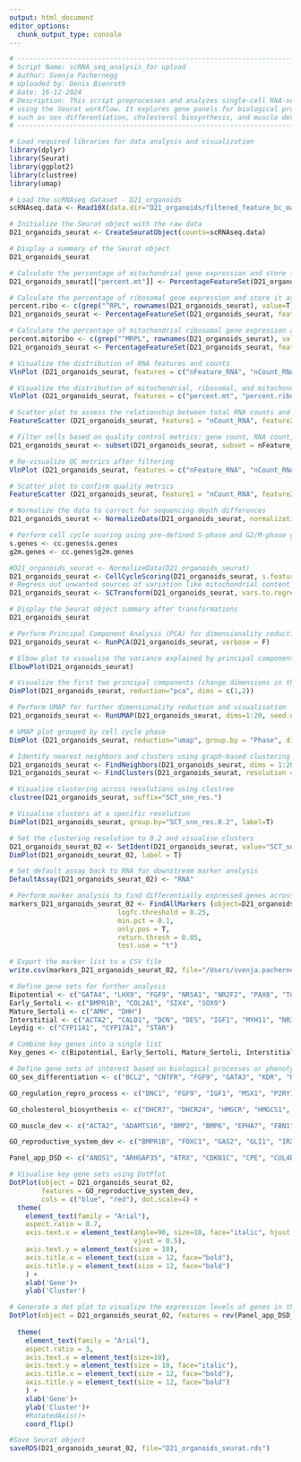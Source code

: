 ```yaml
---
output: html_document
editor_options: 
  chunk_output_type: console
---
```


```r
# -----------------------------------------------------------------------------
# Script Name: scRNA_seq_analysis_for upload
# Author: Svenja Pachernegg 
# Uploaded by: Denis Bienroth
# Date: 16-12-2024
# Description: This script preprocesses and analyzes single-cell RNA-seq data 
# using the Seurat workflow. It explores gene panels for biological processes 
# such as sex differentiation, cholesterol biosynthesis, and muscle development.
# -----------------------------------------------------------------------------

```

```r
# Load required libraries for data analysis and visualization
library(dplyr)
library(Seurat)
library(ggplot2)
library(clustree)
library(umap)
```

```r
# Load the scRNAseq dataset - D21_organoids
scRNAseq.data <- Read10X(data.dir="D21_organoids/filtered_feature_bc_matrix")

```


```r
# Initialize the Seurat object with the raw data
D21_organoids_seurat <- CreateSeuratObject(counts=scRNAseq.data)

```

```r
# Display a summary of the Seurat object
D21_organoids_seurat
```

```r
# Calculate the percentage of mitochondrial gene expression and store it as metadata
D21_organoids_seurat[["percent.mt"]] <- PercentageFeatureSet(D21_organoids_seurat, pattern = "^MT-")
```

```r
# Calculate the percentage of ribosomal gene expression and store it as metadata
percent.ribo <- c(grep("^RPL", rownames(D21_organoids_seurat), value=T), grep("^RPS", rownames(D21_organoids_seurat), value=T)) #all ribosomal genes
D21_organoids_seurat <- PercentageFeatureSet(D21_organoids_seurat, features=percent.ribo, col.name="percent.ribo")
```

```r
# Calculate the percentage of mitochondrial ribosomal gene expression and store it as metadata
percent.mitoribo <- c(grep("^MRPL", rownames(D21_organoids_seurat), value=T), grep("^MRPS", rownames(D21_organoids_seurat), value=T)) #all mitochondrial ribosomal genes
D21_organoids_seurat <- PercentageFeatureSet(D21_organoids_seurat, features=percent.mitoribo, col.name = "percent.mitoribo")
```


```r
# Visualize the distribution of RNA features and counts
VlnPlot (D21_organoids_seurat, features = c("nFeature_RNA", "nCount_RNA"), ncol=5, pt.size = 0.01) + NoLegend()
```
```r
# Visualize the distribution of mitochondrial, ribosomal, and mitochondrial ribosomal percentages
VlnPlot (D21_organoids_seurat, features = c("percent.mt", "percent.ribo", "percent.mitoribo"), ncol=5, pt.size = 0.01) + NoLegend()
```


```r
# Scatter plot to assess the relationship between total RNA counts and detected features
FeatureScatter (D21_organoids_seurat, feature1 = "nCount_RNA", feature2 = "nFeature_RNA")
```


```r
# Filter cells based on quality control metrics: gene count, RNA count, and mitochondrial expression
D21_organoids_seurat <- subset(D21_organoids_seurat, subset = nFeature_RNA > 1500 & nFeature_RNA < 7000 & percent.mt < 10)
```


```r
# Re-visualize QC metrics after filtering
VlnPlot (D21_organoids_seurat, features = c("nFeature_RNA", "nCount_RNA", "percent.mt"), ncol=3, pt.size = 0.01) + NoLegend()
```


```r
# Scatter plot to confirm quality metrics
FeatureScatter (D21_organoids_seurat, feature1 = "nCount_RNA", feature2 = "nFeature_RNA")
```

```r
# Normalize the data to correct for sequencing depth differences
D21_organoids_seurat <- NormalizeData(D21_organoids_seurat, normalization.method = "LogNormalize", scale.factor = 10000)
```

```r
# Perform cell cycle scoring using pre-defined S-phase and G2/M-phase gene sets
s.genes <- cc.genes$s.genes
g2m.genes <- cc.genes$g2m.genes

#D21_organoids_seurat <- NormalizeData(D21_organoids_seurat)
D21_organoids_seurat <- CellCycleScoring(D21_organoids_seurat, s.features = s.genes, g2m.features = g2m.genes, set.ident = TRUE)
# Regress out unwanted sources of variation like mitochondrial content and cell cycle scores
D21_organoids_seurat <- SCTransform(D21_organoids_seurat, vars.to.regress = c("percent.mt", "G2M.Score", "S.Score"), verbose = FALSE)
```


```r
# Display the Seurat object summary after transformations
D21_organoids_seurat
```


```r
# Perform Principal Component Analysis (PCA) for dimensionality reduction
D21_organoids_seurat <- RunPCA(D21_organoids_seurat, verbose = F)
```


```r
# Elbow plot to visualise the variance explained by principal components
ElbowPlot(D21_organoids_seurat)
```


```r
# Visualize the first two principal components (change dimensions in the brackets to view different PCs)
DimPlot(D21_organoids_seurat, reduction="pca", dims = c(1,2))
```


```r
# Perform UMAP for further dimensionality reduction and visualisation
D21_organoids_seurat <- RunUMAP(D21_organoids_seurat, dims=1:20, seed.use = 250395, n.components = 2)
```

```r
# UMAP plot grouped by cell cycle phase
DimPlot (D21_organoids_seurat, reduction="umap", group.by = "Phase", dims = c(1,2), label =T)
```


```r
# Identify nearest neighbors and clusters using graph-based clustering
D21_organoids_seurat <- FindNeighbors(D21_organoids_seurat, dims = 1:20, verbose = F)
D21_organoids_seurat <- FindClusters(D21_organoids_seurat, resolution = seq(from = 0, to = 2, by = 0.1), verbose = F)
```



```r
# Visualise clustering across resolutions using clustree
clustree(D21_organoids_seurat, suffix="SCT_snn_res.")
```



```r
# Visualise clusters at a specific resolution
DimPlot(D21_organoids_seurat, group.by="SCT_snn_res.0.2", label=T)
```



```r
# Set the clustering resolution to 0.2 and visualise clusters
D21_organoids_seurat_02 <- SetIdent(D21_organoids_seurat, value="SCT_snn_res.0.2")
DimPlot(D21_organoids_seurat_02, label = T)
```


```r
# Set default assay back to RNA for downstream marker analysis
DefaultAssay(D21_organoids_seurat_02) <- "RNA"
```


```r
# Perform marker analysis to find differentially expressed genes across clusters
markers_D21_organoids_seurat_02 <- FindAllMarkers (object=D21_organoids_seurat_02,
                           logfc.threshold = 0.25, 
                           min.pct = 0.1, 
                           only.pos = T, 
                           return.thresh = 0.05, 
                           test.use = "t")
```


```r
# Export the marker list to a CSV file
write.csv(markers_D21_organoids_seurat_02, file="/Users/svenja.pachernegg/Library/CloudStorage/OneDrive-Personal/MCRI/RNA_seq/scRNA_seq/markers_D21_organoids_seurat_02.csv")
```


```r
# Define gene sets for further analysis
Bipotential <- c("GATA4", "LHX9", "FGF9", "NR5A1", "NR2F2", "PAX8", "TCF21", "WT1", "ZFPM2")
Early_Sertoli <- c("BMPR1B", "COL2A1", "SIX4", "SOX9")
Mature_Sertoli <- c("AMH", "DHH")
Interstitial <- c("ACTA2", "CALD1", "DCN", "DES", "IGF1", "MYH11", "NR3C1", "PDGFRA", "VIM")
Leydig <- c("CYP11A1", "CYP17A1", "STAR")
```


```r
# Combine key genes into a single list
Key_genes <- c(Bipotential, Early_Sertoli, Mature_Sertoli, Interstitial, Leydig)
```


```r
# Define gene sets of interest based on biological processes or phenotypes
GO_sex_differentiation <- c("BCL2", "CNTFR", "FGF9", "GATA3", "KDR", "NR2F2", "SFRP2", "STRA6", "TCF21", "TIPARP", "WT1")

GO_regulation_repro_process <- c("BNC1", "FGF9", "IGF1", "MSX1", "P2RY1", "PLAT", "PTGDS", "WT1")

GO_cholesterol_biosynthesis <- c("DHCR7", "DHCR24", "HMGCR", "HMGCS1", "INSIG1", "LSS", "MSMO1", "MVD", "MVK", "SREBF1")

GO_muscle_dev <- c("ACTA2", "ADAMTS16", "BMP2", "BMP6", "EPHA7", "FBN1", "GDF6", "GREM1", "JAG1", "NPNT", "PCSK9")

GO_reproductive_system_dev <- c("BMPR1B", "FOXC1", "GAS2", "GLI1", "IRX5", "RARG", "RBP4", "SIX4", "SOX9", "TBX3")

Panel_app_DSD <- c("ANOS1", "ARHGAP35", "ATRX", "CDKN1C", "CPE", "CUL4B", "CYB5A", "DHCR7", "DLK1", "FGFR1", "FGFR2", "HSD17B4", "IGF2", "MAP3K1", "MYRF", "NR2F2", "NR3C1", "PBX1", "POR", "PPP2R3C", "RNF216", "RPL10", "SEMA3A","SGPL1", "SOX11", "SOX9", "TAC3", "TSPYL1", "WDR11", "WT1")

```


```r
# Visualise key gene sets using DotPlot
DotPlot(object = D21_organoids_seurat_02, 
        features = GO_reproductive_system_dev, 
        cols = c("blue", "red"), dot.scale=4) +
  theme(
    element_text(family = "Arial"),
    aspect.ratio = 0.7,
    axis.text.x = element_text(angle=90, size=10, face="italic", hjust = 1,
                               vjust = 0.5),
    axis.text.y = element_text(size = 10),
    axis.title.x = element_text(size = 12, face="bold"),
    axis.title.y = element_text(size = 12, face="bold")
    ) +
    xlab('Gene')+
    ylab('Cluster')

```

```r
# Generate a dot plot to visualize the expression levels of genes in the specified panel
DotPlot(object = D21_organoids_seurat_02, features = rev(Panel_app_DSD_short), cols = c("blue", "red"), dot.scale = 3) +
  
  theme(
    element_text(family = "Arial"),
    aspect.ratio = 3,
    axis.text.x = element_text(size=10),
    axis.text.y = element_text(size = 10, face="italic"),
    axis.title.x = element_text(size = 12, face="bold"),
    axis.title.y = element_text(size = 12, face="bold")
    ) +
    xlab('Gene')+
    ylab('Cluster')+
    #RotatedAxis()+
    coord_flip()

```

```r
#Save Seurat object
saveRDS(D21_organoids_seurat_02, file="D21_organoids_seurat.rds")
```


